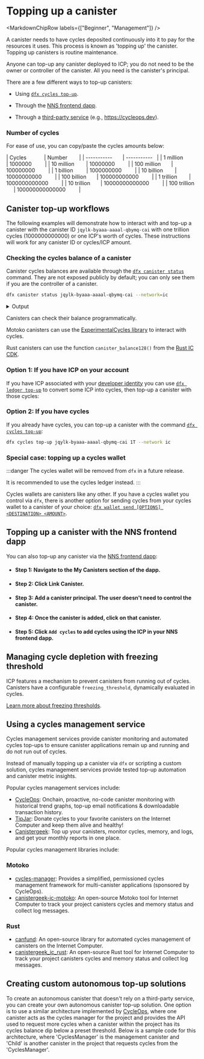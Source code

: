 
# Topping up a canister

<MarkdownChipRow labels={["Beginner", "Management"]} />

A <GlossaryTooltip>canister</GlossaryTooltip> needs to have cycles deposited continuously into it to pay for the resources it uses. This process is known as 'topping up' the canister. Topping up canisters is routine maintenance.

Anyone can top-up any canister deployed to ICP; you do not need to be the owner or controller of the canister. All you need is the canister's principal.

There are a few different ways to top-up canisters:

- Using [`dfx cycles top-up`](/docs/current/building-apps/developer-tools/dfx/dfx-cycles#dfx-cycles-top-up).

- Through the [NNS frontend dapp](https://nns.ic0.app).

- Through a [third-party service](/docs/current/building-apps/managing-dapps/topping-up) (e.g., https://cycleops.dev).

### Number of cycles

For ease of use, you can copy/paste the cycles amounts below:

| Cycles            | Number        |
| -----------       | -----------   |
| 1 million         | 1000000         |
| 10 million        | 10000000         |
| 100 million       | 100000000         |
| 1 billion         | 1000000000         |
| 10 billion        | 10000000000         |
| 100 billion       | 100000000000         |
| 1 trillion        | 1000000000000         |
| 10 trillion       | 10000000000000         |
| 100 trillion      | 100000000000000         |

## Canister top-up workflows

The following examples will demonstrate how to interact with and top-up a canister with the canister ID `jqylk-byaaa-aaaal-qbymq-cai` with one trillion cycles (1000000000000) or one ICP's worth of cycles. These instructions will work for any canister ID or cycles/ICP amount.

### Checking the cycles balance of a canister

Canister cycles balances are available through the [`dfx canister status`](/docs/current/building-apps/developer-tools/dfx/dfx-canister#dfx-canister-status) command. They are not exposed publicly by default; you can only see them if you are the controller of a canister.

```bash
dfx canister status jqylk-byaaa-aaaal-qbymq-cai --network=ic
```

<details>
<summary>Output</summary>

```bash
Canister status call result for jqylk-byaaa-aaaal-qbymq-cai.
Status: Running
Controllers: mto6d-zfnut-rlsxr-ogdeg-apo53-evpob-ljgnp-ma2x3-6yf3b-t4rd5-qqe t5j57-vyaaa-aaaal-qatsq-cai
Memory allocation: 0
Compute allocation: 0
Freezing threshold: 2_592_000
Memory Size: Nat(2471918)
Balance: 9_811_813_913_485 Cycles
Module hash: 0xe7866e1949e3688a78d8d29bd63e1c13cd6bfb8fbe29444fa606a20e0b1e33f0
```

</details>

Canisters can check their balance programmatically.

<AdornedTabs groupId="language">
<TabItem value="motoko" label="Motoko" default>

Motoko canisters can use the [ExperimentalCycles library](/docs/current/motoko/main/base/ExperimentalCycles) to interact with cycles.

</TabItem>

<TabItem value="rust" label="Rust">

Rust canisters can use the function `canister_balance128()` from the [Rust IC CDK](https://docs.rs/ic-cdk/latest/ic_cdk/api/fn.canister_balance128.html).

</TabItem>
</AdornedTabs>

### Option 1: If you have ICP on your account

If you have ICP associated with your [developer identity](/docs/current/building-apps/getting-started/identities) you can use [`dfx ledger top-up`](/docs/current/building-apps/developer-tools/dfx/dfx-ledger) to convert some ICP into cycles, then top-up a canister with those cycles:

### Option 2: If you have cycles

If you already have cycles, you can top-up a canister with the command [`dfx cycles top-up`](/docs/current/building-apps/developer-tools/dfx/dfx-cycles#dfx-cycles-top-up):

```bash
dfx cycles top-up jqylk-byaaa-aaaal-qbymq-cai 1T --network ic
```

### Special case: topping up a cycles wallet

:::danger
The cycles wallet will be removed from `dfx` in a future release.

It is recommended to use the cycles ledger instead.
:::

Cycles wallets are canisters like any other. If you have a cycles wallet you control via `dfx`, there is another option for sending cycles from your cycles wallet to a canister of your choice: [`dfx wallet send [OPTIONS] <DESTINATION> <AMOUNT>`](/docs/current/building-apps/developer-tools/dfx/dfx-wallet#dfx-wallet-send).


## Topping up a canister with the NNS frontend dapp

You can also top-up any canister via the [NNS frontend dapp](https://nns.ic0.app):

- #### Step 1: Navigate to the **My Canisters** section of the dapp.
- #### Step 2: Click **Link Canister**.
- #### Step 3: Add a canister principal. The user doesn't need to control the canister.
- #### Step 4: Once the canister is added, click on that canister.
- #### Step 5: Click `Add cycles` to add cycles using the ICP in your NNS frontend dapp.

## Managing cycle depletion with freezing threshold

ICP features a mechanism to prevent canisters from running out of cycles. Canisters have a configurable `freezing_threshold`, dynamically evaluated in cycles.

[Learn more about freezing thresholds](/docs/current/building-apps/managing-dapps/settings#freezing-threshold).

## Using a cycles management service

Cycles management services provide canister monitoring and automated cycles top-ups to ensure canister applications remain up and running and do not run out of cycles.

Instead of manually topping up a canister via `dfx` or scripting a custom solution, cycles management services provide tested top-up automation and canister metric insights.

Popular cycles management services include:

* [CycleOps](https://cycleops.dev): Onchain, proactive, no-code canister monitoring with historical trend graphs, top-up email notifications & downloadable transaction history.
* [TipJar](https://k25co-pqaaa-aaaab-aaakq-cai.ic0.app/): Donate cycles to your favorite canisters on the Internet Computer and keep them alive and healthy!
* [Canistergeek](https://cusyh-iyaaa-aaaah-qcpba-cai.raw.icp0.io/): Top up your canisters, monitor cycles, memory, and logs, and get your monthly reports in one place.

Popular cycles management libraries include:

### Motoko

* [cycles-manager](https://github.com/CycleOperators/cycles-manager): Provides a simplified, permissioned cycles management framework for multi-canister applications (sponsored by CycleOps).
* [canistergeek-ic-motoko](https://github.com/usergeek/canistergeek-ic-motoko): An open-source Motoko tool for Internet Computer to track your project canisters cycles and memory status and collect log messages.

### Rust
* [canfund](https://github.com/dfinity/canfund): An open-source library for automated cycles management of canisters on the Internet Computer.
* [canistergeek_ic_rust](https://github.com/usergeek/canistergeek_ic_rust): An open-source Rust tool for Internet Computer to track your project canisters cycles and memory status and collect log messages.

## Creating custom autonomous top-up solutions

To create an autonomous canister that doesn't rely on a third-party service, you can create your own autonomous canister top-up solution. One option is to use a similar architecture implemented by [CycleOps](https://github.com/CycleOperators/cycles-manager/tree/main), where one canister acts as the cycles manager for the project and provides the API used to request more cycles when a canister within the project has its cycles balance dip below a preset threshold. Below is a sample code for this architecture, where 'CyclesManager' is the management canister and 'Child' is another canister in the project that requests cycles from the 'CyclesManager'.
